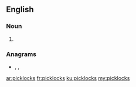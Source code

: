 ==English==

===Noun===
{{head|en|noun plural form}}

# {{plural of|picklock|lang=en}}

===Anagrams===
* {{l|en|lock picks}}, {{l|en|lock-picks}}, {{l|en|lockpicks}}

[[ar:picklocks]]
[[fr:picklocks]]
[[ku:picklocks]]
[[my:picklocks]]